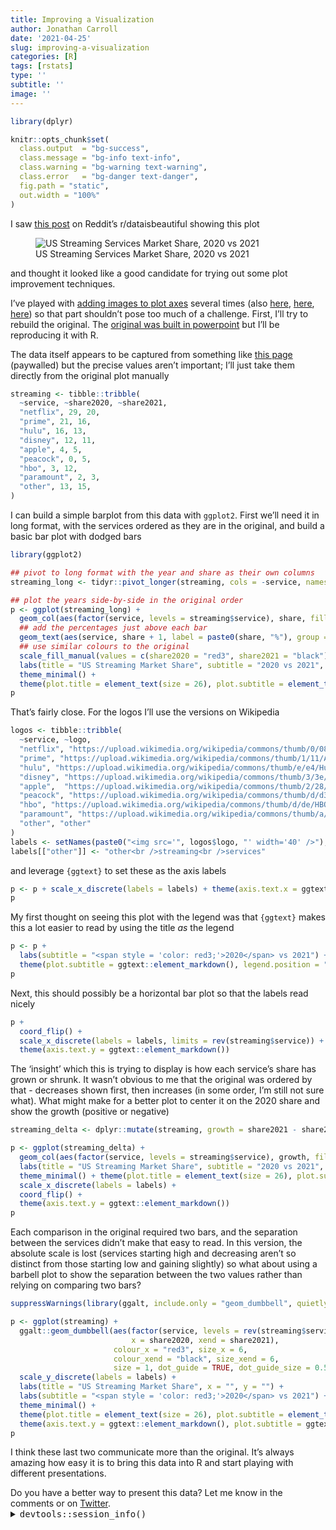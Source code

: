 ```yaml
---
title: Improving a Visualization
author: Jonathan Carroll
date: '2021-04-25'
slug: improving-a-visualization
categories: [R]
tags: [rstats]
type: ''
subtitle: ''
image: ''
---
```


```r
library(dplyr)

knitr::opts_chunk$set(
  class.output  = "bg-success",
  class.message = "bg-info text-info",
  class.warning = "bg-warning text-warning",
  class.error   = "bg-danger text-danger",
  fig.path = "static",
  out.width = "100%"
)
```

I saw [this post](https://www.reddit.com/r/dataisbeautiful/comments/mtld5f/oc_us_streaming_services_market_share_2020_vs_2021/) on Reddit's r/dataisbeautiful showing this plot

![US Streaming Services Market Share, 2020 vs 2021](images/streaming.png)

and thought it looked like a good candidate for trying out some plot improvement techniques.

I've played with [adding images to plot axes](https://jcarroll.com.au/2019/08/13/ggtext-for-images-as-x-axis-labels/) 
several times (also [here](https://jcarroll.com.au/2016/06/02/images-as-x-axis-labels/), [here](https://jcarroll.com.au/2016/06/03/images-as-x-axis-labels-updated/), [here](https://jcarroll.com.au/2018/10/16/even-more-images-as-x-axis-labels/)) so that part shouldn't pose 
too much of a challenge. First, I'll try to rebuild the original. The [original was built in powerpoint](https://www.reddit.com/r/dataisbeautiful/comments/mtld5f/oc_us_streaming_services_market_share_2020_vs_2021/gv0bv4j?utm_source=share&utm_medium=web2x&context=3) but I'll be reproducing it with R.

The data itself appears to be captured from something like [this page](https://www.thewrap.com/netflix-streaming-us-market-share-chart/) (paywalled) but the precise values aren't important; I'll just take them directly from the original plot manually
```r
streaming <- tibble::tribble(
  ~service, ~share2020, ~share2021,
  "netflix", 29, 20,
  "prime", 21, 16,
  "hulu", 16, 13,
  "disney", 12, 11,
  "apple", 4, 5,
  "peacock", 0, 5,
  "hbo", 3, 12,
  "paramount", 2, 3,
  "other", 13, 15,
)
```
I can build a simple barplot from this data with `ggplot2`. First we'll need it in long format, with the services ordered as 
they are in the original, and build a basic bar plot with dodged bars
```r
library(ggplot2)

## pivot to long format with the year and share as their own columns
streaming_long <- tidyr::pivot_longer(streaming, cols = -service, names_to = "year", values_to = "share")

## plot the years side-by-side in the original order
p <- ggplot(streaming_long) + 
  geom_col(aes(factor(service, levels = streaming$service), share, fill = year), position = "dodge") + 
  ## add the percentages just above each bar
  geom_text(aes(service, share + 1, label = paste0(share, "%"), group = year), position = position_dodge(width = 1)) +
  ## use similar colours to the original
  scale_fill_manual(values = c(share2020 = "red3", share2021 = "black")) + 
  labs(title = "US Streaming Market Share", subtitle = "2020 vs 2021", x = "", y = "") +
  theme_minimal() + 
  theme(plot.title = element_text(size = 26), plot.subtitle = element_text(size = 26))
p
```
That's fairly close. For the logos I'll use the versions on Wikipedia
```r
logos <- tibble::tribble(
  ~service, ~logo,
  "netflix", "https://upload.wikimedia.org/wikipedia/commons/thumb/0/08/Netflix_2015_logo.svg/340px-Netflix_2015_logo.svg.png",
  "prime", "https://upload.wikimedia.org/wikipedia/commons/thumb/1/11/Amazon_Prime_Video_logo.svg/450px-Amazon_Prime_Video_logo.svg.png",
  "hulu", "https://upload.wikimedia.org/wikipedia/commons/thumb/e/e4/Hulu_Logo.svg/440px-Hulu_Logo.svg.png",
  "disney", "https://upload.wikimedia.org/wikipedia/commons/thumb/3/3e/Disney%2B_logo.svg/320px-Disney%2B_logo.svg.png",
  "apple",  "https://upload.wikimedia.org/wikipedia/commons/thumb/2/28/Apple_TV_Plus_Logo.svg/500px-Apple_TV_Plus_Logo.svg.png",
  "peacock", "https://upload.wikimedia.org/wikipedia/commons/thumb/d/d3/NBCUniversal_Peacock_Logo.svg/440px-NBCUniversal_Peacock_Logo.svg.png",
  "hbo", "https://upload.wikimedia.org/wikipedia/commons/thumb/d/de/HBO_logo.svg/440px-HBO_logo.svg.png",
  "paramount", "https://upload.wikimedia.org/wikipedia/commons/thumb/a/a5/Paramount_Plus.svg/440px-Paramount_Plus.svg.png",
  "other", "other"
)
labels <- setNames(paste0("<img src='", logos$logo, "' width='40' />"), logos$service)
labels[["other"]] <- "other<br />streaming<br />services"
```
and leverage `{ggtext}` to set these as the axis labels
```r
p <- p + scale_x_discrete(labels = labels) + theme(axis.text.x = ggtext::element_markdown())
p
```
My first thought on seeing this plot with the legend was that `{ggtext}` makes this a lot easier to read by using the 
title _as_ the legend
```r
p <- p + 
  labs(subtitle = "<span style = 'color: red3;'>2020</span> vs 2021") + 
  theme(plot.subtitle = ggtext::element_markdown(), legend.position = "none")
p
```
Next, this should possibly be a horizontal bar plot so that the labels read nicely
```r
p + 
  coord_flip() + 
  scale_x_discrete(labels = labels, limits = rev(streaming$service)) + 
  theme(axis.text.y = ggtext::element_markdown())
```
The 'insight' which this is trying to display is how each service's share has grown 
or shrunk. It wasn't obvious to me that the original was ordered by that - decreases shown first, then increases (in some order, I'm still
not sure what). What might make for a better plot to center it on the 2020 share and show the growth (positive or negative)
```r
streaming_delta <- dplyr::mutate(streaming, growth = share2021 - share2020)

p <- ggplot(streaming_delta) + 
  geom_col(aes(factor(service, levels = streaming$service), growth, fill = growth > 0)) + 
  labs(title = "US Streaming Market Share", subtitle = "2020 vs 2021", x = "", y = "") +
  theme_minimal() + theme(plot.title = element_text(size = 26), plot.subtitle = element_text(size = 26)) + 
  scale_x_discrete(labels = labels) + 
  coord_flip() +
  theme(axis.text.y = ggtext::element_markdown()) 
p
```
Each comparison in the original required two bars, and the separation between the services didn't make that easy to read. In this version,
the absolute scale is lost (services starting high and decreasing aren't so distinct from those starting low and gaining slightly) 
so what about using a barbell plot to show the separation between the two values rather than relying on comparing two bars?
```r
suppressWarnings(library(ggalt, include.only = "geom_dumbbell", quietly = TRUE))

p <- ggplot(streaming) + 
  ggalt::geom_dumbbell(aes(factor(service, levels = rev(streaming$service)), 
                           x = share2020, xend = share2021), 
                       colour_x = "red3", size_x = 6,
                       colour_xend = "black", size_xend = 6,
                       size = 1, dot_guide = TRUE, dot_guide_size = 0.5, dot_guide_colour = "grey25") + 
  scale_y_discrete(labels = labels) + 
  labs(title = "US Streaming Market Share", x = "", y = "") +
  labs(subtitle = "<span style = 'color: red3;'>2020</span> vs 2021") + 
  theme_minimal() +
  theme(plot.title = element_text(size = 26), plot.subtitle = element_text(size = 26)) +
  theme(axis.text.y = ggtext::element_markdown(), plot.subtitle = ggtext::element_markdown(), legend.position = "none") 
p
```
I think these last two communicate more than the original. It's always amazing how easy it is to bring this data into R and 
start playing with different presentations.

Do you have a better way to present this data? Let me know in the comments or on [Twitter](https://twitter.com/carroll_jono).
<br />
<details>
  <summary>
    <tt>devtools::session_info()</tt>
  </summary>
```r
devtools::session_info()
```
</details>
<br />
